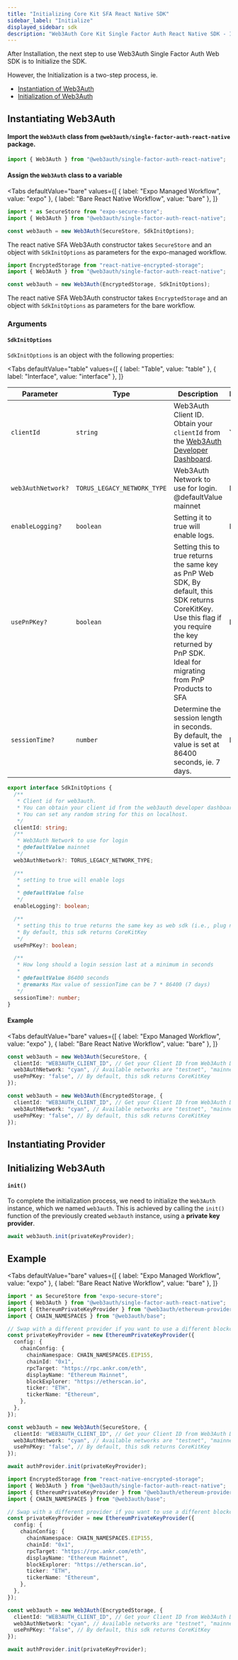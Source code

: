 ```yaml
---
title: "Initializing Core Kit SFA React Native SDK"
sidebar_label: "Initialize"
displayed_sidebar: sdk
description: "Web3Auth Core Kit Single Factor Auth React Native SDK - Initialize | Documentation - Web3Auth"
---
```



After Installation, the next step to use Web3Auth Single Factor Auth Web SDK is to Initialize the SDK.

However, the Initialization is a two-step process, ie.

- [Instantiation of Web3Auth](#instantiating-web3auth)
- [Initialization of Web3Auth](#initializing-web3auth)

## Instantiating Web3Auth

#### Import the `Web3Auth` class from `@web3auth/single-factor-auth-react-native` package.

```js
import { Web3Auth } from "@web3auth/single-factor-auth-react-native";
```

#### Assign the `Web3Auth` class to a variable

<Tabs
  defaultValue="bare"
  values={[
    { label: "Expo Managed Workflow", value: "expo" },
    { label: "Bare React Native Workflow", value: "bare" },
  ]}
>

<TabItem value="expo">

```javascript
import * as SecureStore from "expo-secure-store";
import { Web3Auth } from "@web3auth/single-factor-auth-react-native";

const web3auth = new Web3Auth(SecureStore, SdkInitOptions);
```

The react native SFA Web3Auth constructor takes `SecureStore` and an object with `SdkInitOptions` as parameters for the expo-managed workflow.

</TabItem>

<TabItem value="bare">

```javascript
import EncryptedStorage from "react-native-encrypted-storage";
import { Web3Auth } from "@web3auth/single-factor-auth-react-native";

const web3auth = new Web3Auth(EncryptedStorage, SdkInitOptions);
```

The react native SFA Web3Auth constructor takes `EncryptedStorage` and an object with `SdkInitOptions` as parameters for the bare workflow.

</TabItem>
</Tabs>

### Arguments

#### `SdkInitOptions`

`SdkInitOptions` is an object with the following properties:

<Tabs
  defaultValue="table"
  values={[
    { label: "Table", value: "table" },
    { label: "Interface", value: "interface" },
  ]}
>

<TabItem value="table">

| Parameter          | Type                        | Description                                                                                                                                                                                               | Mandatory |
| ------------------ | --------------------------- | --------------------------------------------------------------------------------------------------------------------------------------------------------------------------------------------------------- | --------- |
| `clientId`         | `string`                    | Web3Auth Client ID. Obtain your `clientId` from the [Web3Auth Developer Dashboard](https://dashboard.web3auth.io/).                                                                                       | Yes       |
| `web3AuthNetwork?` | `TORUS_LEGACY_NETWORK_TYPE` | Web3Auth Network to use for login. @defaultValue mainnet                                                                                                                                                  | No        |
| `enableLogging?`   | `boolean`                   | Setting it to true will enable logs.                                                                                                                                                                      | No        |
| `usePnPKey?`       | `boolean`                   | Setting this to true returns the same key as PnP Web SDK, By default, this SDK returns CoreKitKey. Use this flag if you require the key returned by PnP SDK. Ideal for migrating from PnP Products to SFA | No        |
| `sessionTime?`     | `number`                    | Determine the session length in seconds. By default, the value is set at 86400 seconds, ie. 7 days.                                                                                                       | No        |

</TabItem>

<TabItem value="interface">

```ts
export interface SdkInitOptions {
  /**
   * Client id for web3auth.
   * You can obtain your client id from the web3auth developer dashboard.
   * You can set any random string for this on localhost.
   */
  clientId: string;
  /**
   * Web3Auth Network to use for login
   * @defaultValue mainnet
   */
  web3AuthNetwork?: TORUS_LEGACY_NETWORK_TYPE;

  /**
   * setting to true will enable logs
   *
   * @defaultValue false
   */
  enableLogging?: boolean;

  /**
   * setting this to true returns the same key as web sdk (i.e., plug n play key)
   * By default, this sdk returns CoreKitKey
   */
  usePnPKey?: boolean;

  /**
   * How long should a login session last at a minimum in seconds
   *
   * @defaultValue 86400 seconds
   * @remarks Max value of sessionTime can be 7 * 86400 (7 days)
   */
  sessionTime?: number;
}
```

</TabItem>

</Tabs>

#### Example

<Tabs
  defaultValue="bare"
  values={[
    { label: "Expo Managed Workflow", value: "expo" },
    { label: "Bare React Native Workflow", value: "bare" },
  ]}
>

<TabItem value="expo">

```ts
const web3auth = new Web3Auth(SecureStore, {
  clientId: "WEB3AUTH_CLIENT_ID", // Get your Client ID from Web3Auth Dashboard
  web3AuthNetwork: "cyan", // Available networks are "testnet", "mainnet", "cyan", and "aqua".
  usePnPKey: "false", // By default, this sdk returns CoreKitKey
});
```

</TabItem>

<TabItem value="bare">

```ts
const web3auth = new Web3Auth(EncryptedStorage, {
  clientId: "WEB3AUTH_CLIENT_ID", // Get your Client ID from Web3Auth Dashboard
  web3AuthNetwork: "cyan", // Available networks are "testnet", "mainnet", "cyan", and "aqua".
  usePnPKey: "false", // By default, this sdk returns CoreKitKey
});
```

</TabItem>
</Tabs>

## Instantiating Provider

<InstantiatingProvider />

## Initializing Web3Auth

#### `init()`

To complete the initialization process, we need to initialize the `Web3Auth` instance, which we named `web3auth`. This is achieved by calling the
`init()` function of the previously created `web3auth` instance, using a **private key provider**.

```ts
await web3auth.init(privateKeyProvider);
```

## Example

<Tabs
  defaultValue="bare"
  values={[
    { label: "Expo Managed Workflow", value: "expo" },
    { label: "Bare React Native Workflow", value: "bare" },
  ]}
>

<TabItem value="expo">

```ts
import * as SecureStore from "expo-secure-store";
import { Web3Auth } from "@web3auth/single-factor-auth-react-native";
import { EthereumPrivateKeyProvider } from "@web3auth/ethereum-provider";
import { CHAIN_NAMESPACES } from "@web3auth/base";

// Swap with a different provider if you want to use a different blockchain
const privateKeyProvider = new EthereumPrivateKeyProvider({
  config: {
    chainConfig: {
      chainNamespace: CHAIN_NAMESPACES.EIP155,
      chainId: "0x1",
      rpcTarget: "https://rpc.ankr.com/eth",
      displayName: "Ethereum Mainnet",
      blockExplorer: "https://etherscan.io",
      ticker: "ETH",
      tickerName: "Ethereum",
    },
  },
});

const web3auth = new Web3Auth(SecureStore, {
  clientId: "WEB3AUTH_CLIENT_ID", // Get your Client ID from Web3Auth Dashboard
  web3AuthNetwork: "cyan", // Available networks are "testnet", "mainnet", "cyan", and "aqua".
  usePnPKey: "false", // By default, this sdk returns CoreKitKey
});

await authProvider.init(privateKeyProvider);
```


</TabItem>

<TabItem value="bare">

```ts
import EncryptedStorage from "react-native-encrypted-storage";
import { Web3Auth } from "@web3auth/single-factor-auth-react-native";
import { EthereumPrivateKeyProvider } from "@web3auth/ethereum-provider";
import { CHAIN_NAMESPACES } from "@web3auth/base";

// Swap with a different provider if you want to use a different blockchain
const privateKeyProvider = new EthereumPrivateKeyProvider({
  config: {
    chainConfig: {
      chainNamespace: CHAIN_NAMESPACES.EIP155,
      chainId: "0x1",
      rpcTarget: "https://rpc.ankr.com/eth",
      displayName: "Ethereum Mainnet",
      blockExplorer: "https://etherscan.io",
      ticker: "ETH",
      tickerName: "Ethereum",
    },
  },
});

const web3auth = new Web3Auth(EncryptedStorage, {
  clientId: "WEB3AUTH_CLIENT_ID", // Get your Client ID from Web3Auth Dashboard
  web3AuthNetwork: "cyan", // Available networks are "testnet", "mainnet", "cyan", and "aqua".
  usePnPKey: "false", // By default, this sdk returns CoreKitKey
});

await authProvider.init(privateKeyProvider);
```

</TabItem>
</Tabs>
